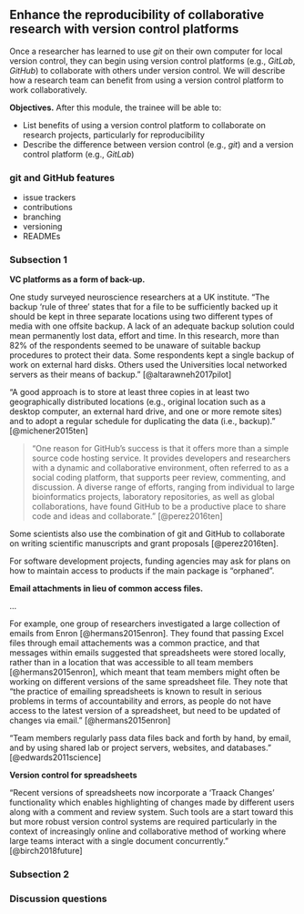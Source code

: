 ## Enhance the reproducibility of collaborative research with version control platforms

Once a researcher has learned to use *git* on their own computer for
local version control, they can begin using version control platforms (e.g.,
*GitLab*, *GitHub*) to collaborate with others under version
control. We will describe how a research team can benefit from using a version
control platform to work collaboratively.

**Objectives.** After this module, the trainee will be able to:

- List benefits of using a version control platform to collaborate
on research projects, particularly for reproducibility 
- Describe the difference between version control (e.g., *git*) and 
a version control platform (e.g., *GitLab*)

### git and GitHub features

- issue trackers
- contributions
- branching
- versioning
- READMEs

### Subsection 1

**VC platforms as a form of back-up.**

One study surveyed neuroscience researchers at a UK institute. "The backup 'rule
of three' states that for a file to be sufficiently backed up it should be kept
in three separate locations using two different types of media with one offsite
backup. A lack of an adequate backup solution could mean permanently lost data,
effort and time. In this research, more than 82% of the respondents seemed to be
unaware of suitable backup procedures to protect their data. Some respondents
kept a single backup of work on external hard disks. Others used the
Universities local networked servers as their means of backup."
[@altarawneh2017pilot]

"A good approach is to store at least three copies in at least two
geographically distributed locations (e.g., original location such as a desktop
computer, an external hard drive, and one or more remote sites) and to adopt a
regular schedule for duplicating the data (i.e., backup)." [@michener2015ten]


> "One reason for GitHub's success is that it offers more than a simple source
code hosting service. It provides developers and researchers with a dynamic
and collaborative environment, often referred to as a social coding platform, 
that supports peer review, commenting, and discussion. A diverse range of efforts, 
ranging from individual to large bioinformatics projects, laboratory repositories, 
as well as global collaborations, have found GitHub to be a productive place
to share code and ideas and collaborate." [@perez2016ten]

Some scientists also use the combination of git and GitHub to collaborate
on writing scientific
manuscripts and grant proposals [@perez2016ten]. 

For software development projects, funding agencies may ask for plans on how to maintain
access to products if the main package is "orphaned". 

**Email attachments in lieu of common access files.**

...

For example, one group of researchers investigated a large collection of emails
from Enron [@hermans2015enron]. They found that passing Excel files through
email attachements was a common practice, and that messages within emails
suggested that spreadsheets were stored locally, rather than in a location that
was accessible to all team members [@hermans2015enron], which meant that team
members might often be working on different versions of the same spreadsheet
file. They note that "the practice of emailing spreadsheets is known to result in 
serious problems in terms of accountability and errors, as people do not have
access to the latest version of a spreadsheet, but need to be updated of changes 
via email." [@hermans2015enron]

"Team members regularly pass data files back and forth by hand, by email, and by
using shared lab or project servers, websites, and databases."
[@edwards2011science]

**Version control for spreadsheets**

"Recent versions of spreadsheets now incorporate a 'Traack Changes' functionality
which enables highlighting of changes made by different users along with a comment
and review system. Such tools are a start toward this but more robust version control
systems are required particularly in the context of increasingly online and 
collaborative method of working where large teams interact with a single document
concurrently." [@birch2018future]

### Subsection 2

### Discussion questions

